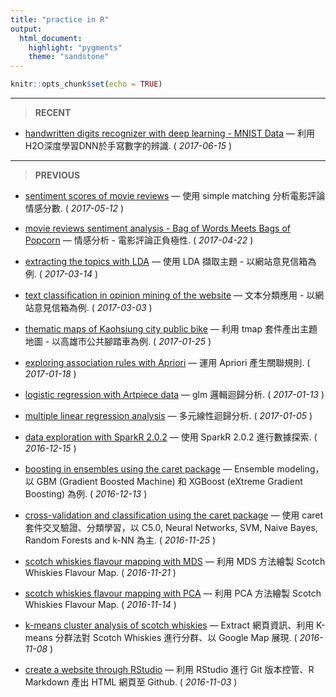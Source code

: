 ```yaml
---
title: "practice in R"
output: 
  html_document:
    highlight: "pygments"
    theme: "sandstone"
---
```


```r
knitr::opts_chunk$set(echo = TRUE)
```

***

> __RECENT__

* [handwritten digits recognizer with deep learning - MNIST Data](./digitRecognizer.html) --- 
利用H2O深度學習DNN於手寫數字的辨識.
( *2017-06-15* )


***

> __PREVIOUS__

* [sentiment scores of movie reviews](./sentimentAnalysis.html) --- 
使用 simple matching 分析電影評論情感分數.
( *2017-05-12* )

* [movie reviews sentiment analysis - Bag of Words Meets Bags of Popcorn](./movieReviewSentiment.html) --- 
情感分析 - 電影評論正負極性.
( *2017-04-22* )

* [extracting the topics with LDA](./stspMailTopics.html) --- 
使用 LDA 擷取主題 - 以網站意見信箱為例.
( *2017-03-14* )

* [text classiﬁcation in opinion mining of the website](./stspMailService.html) --- 
文本分類應用 - 以網站意見信箱為例.
( *2017-03-03* )

* [thematic maps of Kaohsiung city public bike](./kaoCityBike.html) --- 
利用 tmap 套件產出主題地圖 - 以高雄市公共腳踏車為例.
( *2017-01-25* )

* [exploring association rules with Apriori](./associationRules.html) --- 
運用 Apriori 產生關聯規則.
( *2017-01-18* )

* [logistic regression with Artpiece data](./logisticRegression.html) --- 
glm 邏輯迴歸分析.
( *2017-01-13* )

* [multiple linear regression analysis](./linearRegression.html) --- 
多元線性迴歸分析.
( *2017-01-05* )

* [data exploration with SparkR 2.0.2](./exerciseSparkR.html) --- 
使用 SparkR 2.0.2 進行數據探索.
( *2016-12-15* )

* [boosting in ensembles using the caret package](./ensembleBoosting.html) --- 
Ensemble modeling，以 GBM (Gradient Boosted Machine) 和 XGBoost (eXtreme Gradient Boosting) 為例.
( *2016-12-13* )

* [cross-validation and classification using the caret package](./classifyWhiskies.html) --- 
使用 caret 套件交叉驗證、分類學習，以 C5.0, Neural Networks, SVM, Naive Bayes, Random Forests and k-NN 為主.
( *2016-11-25* )

* [scotch whiskies flavour mapping with MDS](./mdsWhiskies.html) --- 
利用 MDS 方法繪製 Scotch Whiskies Flavour Map. 
( *2016-11-21* )

* [scotch whiskies flavour mapping with PCA](./pcaWhiskies.html) --- 
利用 PCA 方法繪製 Scotch Whiskies Flavour Map. 
( *2016-11-14* )

* [k-means cluster analysis of scotch whiskies](./kmeansWhiskies.html) --- 
Extract 網頁資訊、利用 K-means 分群法對 Scotch Whiskies 進行分群、以 Google Map 展現. 
( *2016-11-08* )

* [create a website through RStudio](./createWebsite.html) --- 
利用 RStudio 進行 Git 版本控管、R Markdown 產出 HTML 網頁至 Github. 
( *2016-11-03* )
